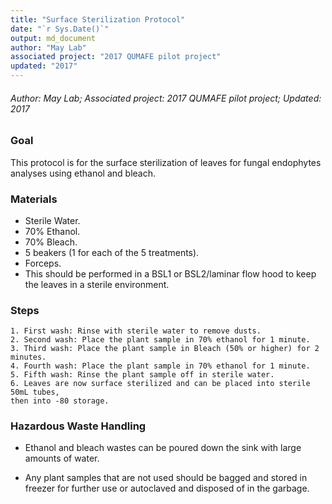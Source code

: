 ```yaml
---
title: "Surface Sterilization Protocol"
date: "`r Sys.Date()`"
output: md_document
author: "May Lab"
associated project: "2017 QUMAFE pilot project"
updated: "2017"
---
```


###### Author: May Lab; Associated project: 2017 QUMAFE pilot project; Updated: 2017

### Goal

This protocol is for the surface sterilization of leaves for fungal endophytes analyses using ethanol and bleach.

### Materials
* Sterile Water.
* 70% Ethanol.
* 70% Bleach.
* 5 beakers (1 for each of the 5 treatments).
* Forceps.
* This should be performed in a BSL1 or BSL2/laminar flow hood to keep the
leaves in a sterile environment.

### Steps
```
1. First wash: Rinse with sterile water to remove dusts.
2. Second wash: Place the plant sample in 70% ethanol for 1 minute.
3. Third wash: Place the plant sample in Bleach (50% or higher) for 2 minutes.
4. Fourth wash: Place the plant sample in 70% ethanol for 1 minute.
5. Fifth wash: Rinse the plant sample off in sterile water.
6. Leaves are now surface sterilized and can be placed into sterile 50mL tubes,
then into -80 storage.
```
### Hazardous Waste Handling

- Ethanol and bleach wastes can be poured down the sink with large amounts of water.

- Any plant samples that are not used should be bagged and stored in freezer for 
further use or autoclaved and disposed of in the garbage.
